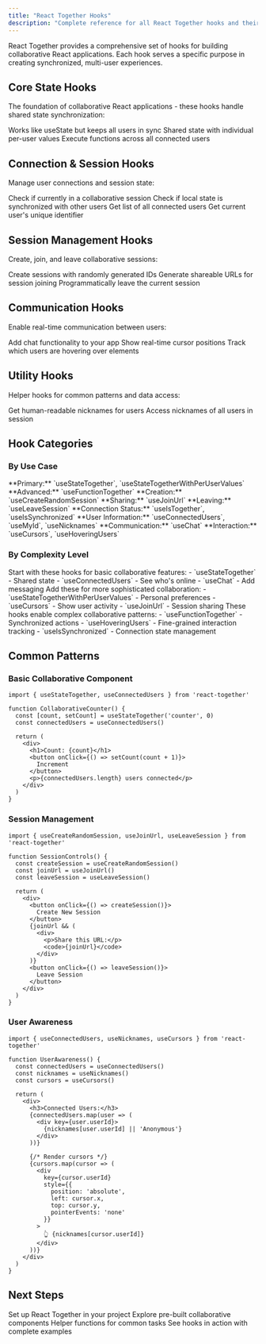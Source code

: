 ```yaml
---
title: "React Together Hooks"
description: "Complete reference for all React Together hooks and their usage patterns"
---
```


React Together provides a comprehensive set of hooks for building collaborative React applications. Each hook serves a specific purpose in creating synchronized, multi-user experiences.

## Core State Hooks

The foundation of collaborative React applications - these hooks handle shared state synchronization:

<CardGroup cols={2}>
  <Card title="useStateTogether" icon="refresh" href="/react-together/hooks/use-state-together">
    Works like useState but keeps all users in sync
  </Card>
  <Card title="useStateTogetherWithPerUserValues" icon="users" href="/react-together/hooks/use-state-together-with-per-user-values">
    Shared state with individual per-user values
  </Card>
  <Card title="useFunctionTogether" icon="code" href="/react-together/hooks/use-function-together">
    Execute functions across all connected users
  </Card>
</CardGroup>

## Connection & Session Hooks

Manage user connections and session state:

<CardGroup cols={2}>
  <Card title="useIsTogether" icon="link" href="/react-together/hooks/use-is-together">
    Check if currently in a collaborative session
  </Card>
  <Card title="useIsSynchronized" icon="sync" href="/react-together/hooks/use-is-synchronized">
    Check if local state is synchronized with other users
  </Card>
  <Card title="useConnectedUsers" icon="user-group" href="/react-together/hooks/use-connected-users">
    Get list of all connected users
  </Card>
  <Card title="useMyId" icon="user" href="/react-together/hooks/use-my-id">
    Get current user's unique identifier
  </Card>
</CardGroup>

## Session Management Hooks

Create, join, and leave collaborative sessions:

<CardGroup cols={2}>
  <Card title="useCreateRandomSession" icon="random" href="/react-together/hooks/use-create-random-session">
    Create sessions with randomly generated IDs
  </Card>
  <Card title="useJoinUrl" icon="share" href="/react-together/hooks/use-join-url">
    Generate shareable URLs for session joining
  </Card>
  <Card title="useLeaveSession" icon="sign-out" href="/react-together/hooks/use-leave-session">
    Programmatically leave the current session
  </Card>
</CardGroup>

## Communication Hooks

Enable real-time communication between users:

<CardGroup cols={2}>
  <Card title="useChat" icon="comments" href="/react-together/hooks/use-chat">
    Add chat functionality to your app
  </Card>
  <Card title="useCursors" icon="cursor" href="/react-together/hooks/use-cursors">
    Show real-time cursor positions
  </Card>
  <Card title="useHoveringUsers" icon="hand-pointer" href="/react-together/hooks/use-hovering-users">
    Track which users are hovering over elements
  </Card>
</CardGroup>

## Utility Hooks

Helper hooks for common patterns and data access:

<CardGroup cols={2}>
  <Card title="useNicknames" icon="tag" href="/react-together/hooks/use-nicknames">
    Get human-readable nicknames for users
  </Card>
  <Card title="useAllNicknames" icon="tags" href="/react-together/hooks/use-all-nicknames">
    Access nicknames of all users in session
  </Card>
</CardGroup>

## Hook Categories

### By Use Case

<AccordionGroup>
  <Accordion title="Building Shared State">
    **Primary:** `useStateTogether`, `useStateTogetherWithPerUserValues`  
    **Advanced:** `useFunctionTogether`
  </Accordion>
  
  <Accordion title="Session Management">
    **Creation:** `useCreateRandomSession`  
    **Sharing:** `useJoinUrl`  
    **Leaving:** `useLeaveSession`
  </Accordion>
  
  <Accordion title="User Awareness">
    **Connection Status:** `useIsTogether`, `useIsSynchronized`  
    **User Information:** `useConnectedUsers`, `useMyId`, `useNicknames`
  </Accordion>
  
  <Accordion title="Real-time Features">
    **Communication:** `useChat`  
    **Interaction:** `useCursors`, `useHoveringUsers`
  </Accordion>
</AccordionGroup>

### By Complexity Level

<AccordionGroup>
  <Accordion title="Beginner-Friendly">
    Start with these hooks for basic collaborative features:
    - `useStateTogether` - Shared state
    - `useConnectedUsers` - See who's online
    - `useChat` - Add messaging
  </Accordion>
  
  <Accordion title="Intermediate">
    Add these for more sophisticated collaboration:
    - `useStateTogetherWithPerUserValues` - Personal preferences
    - `useCursors` - Show user activity
    - `useJoinUrl` - Session sharing
  </Accordion>
  
  <Accordion title="Advanced">
    These hooks enable complex collaborative patterns:
    - `useFunctionTogether` - Synchronized actions
    - `useHoveringUsers` - Fine-grained interaction tracking
    - `useIsSynchronized` - Connection state management
  </Accordion>
</AccordionGroup>

## Common Patterns

### Basic Collaborative Component

```tsx
import { useStateTogether, useConnectedUsers } from 'react-together'

function CollaborativeCounter() {
  const [count, setCount] = useStateTogether('counter', 0)
  const connectedUsers = useConnectedUsers()
  
  return (
    <div>
      <h1>Count: {count}</h1>
      <button onClick={() => setCount(count + 1)}>
        Increment
      </button>
      <p>{connectedUsers.length} users connected</p>
    </div>
  )
}
```

### Session Management

```tsx
import { useCreateRandomSession, useJoinUrl, useLeaveSession } from 'react-together'

function SessionControls() {
  const createSession = useCreateRandomSession()
  const joinUrl = useJoinUrl()
  const leaveSession = useLeaveSession()
  
  return (
    <div>
      <button onClick={() => createSession()}>
        Create New Session
      </button>
      {joinUrl && (
        <div>
          <p>Share this URL:</p>
          <code>{joinUrl}</code>
        </div>
      )}
      <button onClick={() => leaveSession()}>
        Leave Session
      </button>
    </div>
  )
}
```

### User Awareness

```tsx
import { useConnectedUsers, useNicknames, useCursors } from 'react-together'

function UserAwareness() {
  const connectedUsers = useConnectedUsers()
  const nicknames = useNicknames()
  const cursors = useCursors()
  
  return (
    <div>
      <h3>Connected Users:</h3>
      {connectedUsers.map(user => (
        <div key={user.userId}>
          {nicknames[user.userId] || 'Anonymous'}
        </div>
      ))}
      
      {/* Render cursors */}
      {cursors.map(cursor => (
        <div
          key={cursor.userId}
          style={{
            position: 'absolute',
            left: cursor.x,
            top: cursor.y,
            pointerEvents: 'none'
          }}
        >
          👆 {nicknames[cursor.userId]}
        </div>
      ))}
    </div>
  )
}
```

## Next Steps

<CardGroup cols={2}>
  <Card title="Getting Started" icon="rocket" href="/react-together/getting-started">
    Set up React Together in your project
  </Card>
  <Card title="Components" icon="puzzle-piece" href="/react-together/components">
    Explore pre-built collaborative components
  </Card>
  <Card title="Utilities" icon="wrench" href="/react-together/utilities">
    Helper functions for common tasks
  </Card>
  <Card title="Examples" icon="code" href="/tutorials">
    See hooks in action with complete examples
  </Card>
</CardGroup> 